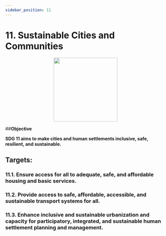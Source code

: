 ```yaml
---
sidebar_position: 11
---
```

# 11. Sustainable Cities and Communities
<p align="center"><img src="https://www.un.org/sustainabledevelopment/wp-content/uploads/2019/08/E-Goal-11-1024x1024.png" width="200" height="200"/></p>

##**Objective**

**SDG 11 aims to make cities and human settlements inclusive, safe, resilient, and sustainable.**

## Targets:
    
### 11.1. Ensure access for all to adequate, safe, and affordable housing and basic services.

### 11.2. Provide access to safe, affordable, accessible, and sustainable transport systems for all.

### 11.3. Enhance inclusive and sustainable urbanization and capacity for participatory, integrated, and sustainable human settlement planning and management.